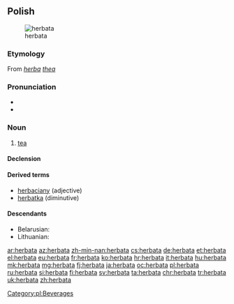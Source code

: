 ==Polish==
[[Image:Everything Stops for tea.jpg|thumb|herbata]]

===Etymology===
From {{etyl|la|pl}} ''[[herba]] [[thea]]''

===Pronunciation===
* {{audio|Pl-herbata.ogg|audio|lang=pl}}
* {{IPA|[xɛrˈbat̪a]|lang=pl}}

===Noun===
{{pl-noun|f}}

# [[tea]]

====Declension====
{{pl-decl-noun
|herbata|herbaty
|herbaty|herbat
|herbacie|herbatom
|herbatę|herbaty
|herbatą|herbatami
|herbacie|herbatach
|herbato|herbaty
}}

====Derived terms====
* [[herbaciany]] (adjective)
* [[herbatka]] (diminutive)

====Descendants====
* Belarusian: {{l|be|гарбата|tr=harbáta|sc=Cyrl}}
* Lithuanian: {{l|lt|arbata}}

[[Category:pl:Beverages]]

[[ar:herbata]]
[[az:herbata]]
[[zh-min-nan:herbata]]
[[cs:herbata]]
[[de:herbata]]
[[et:herbata]]
[[el:herbata]]
[[eu:herbata]]
[[fr:herbata]]
[[ko:herbata]]
[[hr:herbata]]
[[it:herbata]]
[[hu:herbata]]
[[mk:herbata]]
[[mg:herbata]]
[[fj:herbata]]
[[ja:herbata]]
[[oc:herbata]]
[[pl:herbata]]
[[ru:herbata]]
[[si:herbata]]
[[fi:herbata]]
[[sv:herbata]]
[[ta:herbata]]
[[chr:herbata]]
[[tr:herbata]]
[[uk:herbata]]
[[zh:herbata]]